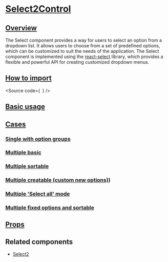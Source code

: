 

<Meta of={Stories} />

# [Select2Control](#select2control)

## [Overview](#overview)

The Select component provides a way for users to select an option from a dropdown list.
It allows users to choose from a set of predefined options, which can be customized to suit the needs of the application.
The Select component is implemented using the [react-select](https://react-select.com/home) library, which provides a flexible and powerful API for creating customized dropdown menus.

## [How to import](#how-to-import)

<Source
  code={`
`}
/>

## [Basic usage](#basic-usage)

<Canvas of={Stories.Base} />

## [Cases](#cases)

### [Single with option groups](#single-with-option-groups)

<Canvas of={Stories.SingleWithOptionsGroups} />

### [Multiple basic](#multiple-basic)

<Canvas of={CaseStories.MultipleBasic} />

### [Multiple sortable](#multiple-sortable)

<Canvas of={CaseStories.MultipleSortable} />

### [Multiple creatable (custom new options)](#multiple-creatable-custom-new-options))

<Canvas of={CaseStories.MultipleCreatable} />

### [Multiple 'Select all' mode](#multiple-select-all-mode)

<Canvas of={CaseStories.MultipleSelectAll} />

### [Multiple fixed options and sortable](#multiple-fixed-options-and-sortable)

<Canvas of={CaseStories.MultipleFixedOptions} />

## [Props](#props)

<ArgTypes of={Stories} />

## Related components

- [Select2](?path=/docs/components-form-select2--docs)
